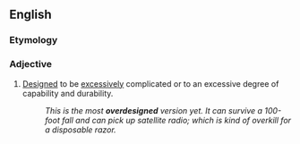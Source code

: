 ==English==

===Etymology===
{{prefix|over|designed|lang=en}}

===Adjective===
{{en-adj}}

#[[design|Designed]] to be [[excessively]] complicated or to an excessive degree of capability and durability.
#:''This is the most '''overdesigned''' version yet. It can survive a 100-foot fall and can pick up satellite radio; which is kind of overkill for a disposable razor.''